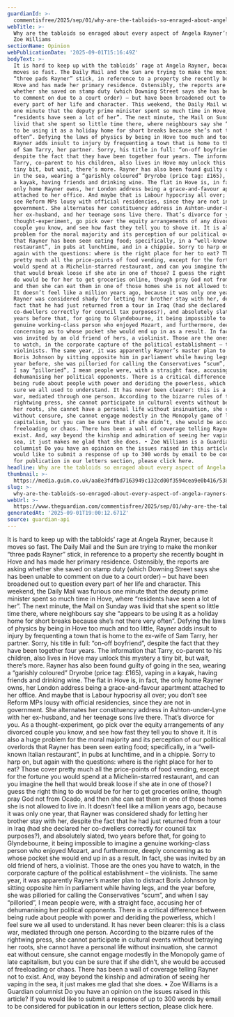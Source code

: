 ```yaml
---
guardianId: >-
  commentisfree/2025/sep/01/why-are-the-tabloids-so-enraged-about-angela-rayner-class-warfare
webTitle: >-
  Why are the tabloids so enraged about every aspect of Angela Rayner’s life? |
  Zoe Williams
sectionName: Opinion
webPublicationDate: '2025-09-01T15:16:49Z'
bodyText: >-
  It is hard to keep up with the tabloids’ rage at Angela Rayner, because it
  moves so fast. The Daily Mail and the Sun are trying to make the moniker
  “three pads Rayner” stick, in reference to a property she recently bought in
  Hove and has made her primary residence. Ostensibly, the reports are asking
  whether she saved on stamp duty (which Downing Street says she has been unable
  to comment on due to a court order) – but have been broadened out to question
  every part of her life and character. This weekend, the Daily Mail was furious
  one minute that the deputy prime minister spent so much time in Hove, where
  “residents have seen a lot of her”. The next minute, the Mail on Sunday was
  livid that she spent so little time there, where neighbours say she “appears
  to be using it as a holiday home for short breaks because she’s not there very
  often”. Defying the laws of physics by being in Hove too much and too little,
  Rayner adds insult to injury by frequenting a town that is home to the ex-wife
  of Sam Tarry, her partner. Sorry, his title in full: “on-off boyfriend”,
  despite the fact that they have been together four years. The information that
  Tarry, co-parent to his children, also lives in Hove may unlock this mystery a
  tiny bit, but wait, there’s more. Rayner has also been found guilty of going
  in the sea, wearing a “garishly coloured” Dryrobe (price tag: £165), vaping in
  a kayak, having friends and drinking wine. The flat in Hove is, in fact, the
  only home Rayner owns, her London address being a grace-and-favour apartment
  attached to her office. And maybe that is Labour hypocrisy all over; you don’t
  see Reform MPs lousy with official residencies, since they are not in
  government. She alternates her constituency address in Ashton-under-Lyne with
  her ex-husband, and her teenage sons live there. That’s divorce for you. As a
  thought-experiment, go pick over the equity arrangements of any divorced
  couple you know, and see how fast they tell you to shove it. It is also a huge
  problem for the moral majority and its perception of our political overlords
  that Rayner has been seen eating food; specifically, in a “well-known Italian
  restaurant”, in pubs at lunchtime, and in a chippie. Sorry to harp on, but
  again with the questions: where is the right place for her to eat? Those cover
  pretty much all the price-points of food vending, except for the fortune you
  would spend at a Michelin-starred restaurant, and can you imagine the hell
  that would break loose if she ate in one of those? I guess the right thing to
  do would be for her to get groceries online, though pray God not from Ocado,
  and then she can eat them in one of those homes she is not allowed to live in.
  It doesn’t feel like a million years ago, because it was only one year, that
  Rayner was considered shady for letting her brother stay with her, despite the
  fact that he had just returned from a tour in Iraq (had she declared her
  co-dwellers correctly for council tax purposes?), and absolutely slated, two
  years before that, for going to Glyndebourne, it being impossible to imagine a
  genuine working-class person who enjoyed Mozart, and furthermore, deeply
  concerning as to whose pocket she would end up in as a result. In fact, she
  was invited by an old friend of hers, a violinist. Those are the ones you have
  to watch, in the corporate capture of the political establishment – the
  violinists. The same year, it was apparently Rayner’s master plan to distract
  Boris Johnson by sitting opposite him in parliament while having legs, and the
  year before, she was pilloried for calling the Conservatives “scum”, and when
  I say “pilloried”, I mean people were, with a straight face, accusing her of
  dehumanising her political opponents. There is a critical difference between
  being rude about people with power and deriding the powerless, which I feel
  sure we all used to understand. It has never been clearer: this is a class
  war, mediated through one person. According to the bizarre rules of the
  rightwing press, she cannot participate in cultural events without betraying
  her roots, she cannot have a personal life without insinuation, she cannot eat
  without censure, she cannot engage modestly in the Monopoly game of late
  capitalism, but you can be sure that if she didn’t, she would be accused of
  freeloading or chaos. There has been a wall of coverage telling Rayner not to
  exist. And, way beyond the kinship and admiration of seeing her vaping in the
  sea, it just makes me glad that she does. • Zoe Williams is a Guardian
  columnist Do you have an opinion on the issues raised in this article? If you
  would like to submit a response of up to 300 words by email to be considered
  for publication in our letters section, please click here.
headline: Why are the tabloids so enraged about every aspect of Angela Rayner’s life?
thumbnail: >-
  https://media.guim.co.uk/aa8e3fdfbd7163949c132cd00f3594cea9e0b416/538_368_3829_3065/500.jpg
slug: >-
  why-are-the-tabloids-so-enraged-about-every-aspect-of-angela-rayners-life-or-zoe-williams
webUrl: >-
  https://www.theguardian.com/commentisfree/2025/sep/01/why-are-the-tabloids-so-enraged-about-angela-rayner-class-warfare
generatedAt: '2025-09-01T19:00:12.671Z'
source: guardian-api
---
```

It is hard to keep up with the tabloids’ rage at Angela Rayner, because it moves so fast. The Daily Mail and the Sun are trying to make the moniker “three pads Rayner” stick, in reference to a property she recently bought in Hove and has made her primary residence. Ostensibly, the reports are asking whether she saved on stamp duty (which Downing Street says she has been unable to comment on due to a court order) – but have been broadened out to question every part of her life and character. This weekend, the Daily Mail was furious one minute that the deputy prime minister spent so much time in Hove, where “residents have seen a lot of her”. The next minute, the Mail on Sunday was livid that she spent so little time there, where neighbours say she “appears to be using it as a holiday home for short breaks because she’s not there very often”. Defying the laws of physics by being in Hove too much and too little, Rayner adds insult to injury by frequenting a town that is home to the ex-wife of Sam Tarry, her partner. Sorry, his title in full: “on-off boyfriend”, despite the fact that they have been together four years. The information that Tarry, co-parent to his children, also lives in Hove may unlock this mystery a tiny bit, but wait, there’s more. Rayner has also been found guilty of going in the sea, wearing a “garishly coloured” Dryrobe (price tag: £165), vaping in a kayak, having friends and drinking wine. The flat in Hove is, in fact, the only home Rayner owns, her London address being a grace-and-favour apartment attached to her office. And maybe that is Labour hypocrisy all over; you don’t see Reform MPs lousy with official residencies, since they are not in government. She alternates her constituency address in Ashton-under-Lyne with her ex-husband, and her teenage sons live there. That’s divorce for you. As a thought-experiment, go pick over the equity arrangements of any divorced couple you know, and see how fast they tell you to shove it. It is also a huge problem for the moral majority and its perception of our political overlords that Rayner has been seen eating food; specifically, in a “well-known Italian restaurant”, in pubs at lunchtime, and in a chippie. Sorry to harp on, but again with the questions: where is the right place for her to eat? Those cover pretty much all the price-points of food vending, except for the fortune you would spend at a Michelin-starred restaurant, and can you imagine the hell that would break loose if she ate in one of those? I guess the right thing to do would be for her to get groceries online, though pray God not from Ocado, and then she can eat them in one of those homes she is not allowed to live in. It doesn’t feel like a million years ago, because it was only one year, that Rayner was considered shady for letting her brother stay with her, despite the fact that he had just returned from a tour in Iraq (had she declared her co-dwellers correctly for council tax purposes?), and absolutely slated, two years before that, for going to Glyndebourne, it being impossible to imagine a genuine working-class person who enjoyed Mozart, and furthermore, deeply concerning as to whose pocket she would end up in as a result. In fact, she was invited by an old friend of hers, a violinist. Those are the ones you have to watch, in the corporate capture of the political establishment – the violinists. The same year, it was apparently Rayner’s master plan to distract Boris Johnson by sitting opposite him in parliament while having legs, and the year before, she was pilloried for calling the Conservatives “scum”, and when I say “pilloried”, I mean people were, with a straight face, accusing her of dehumanising her political opponents. There is a critical difference between being rude about people with power and deriding the powerless, which I feel sure we all used to understand. It has never been clearer: this is a class war, mediated through one person. According to the bizarre rules of the rightwing press, she cannot participate in cultural events without betraying her roots, she cannot have a personal life without insinuation, she cannot eat without censure, she cannot engage modestly in the Monopoly game of late capitalism, but you can be sure that if she didn’t, she would be accused of freeloading or chaos. There has been a wall of coverage telling Rayner not to exist. And, way beyond the kinship and admiration of seeing her vaping in the sea, it just makes me glad that she does. • Zoe Williams is a Guardian columnist Do you have an opinion on the issues raised in this article? If you would like to submit a response of up to 300 words by email to be considered for publication in our letters section, please click here.
